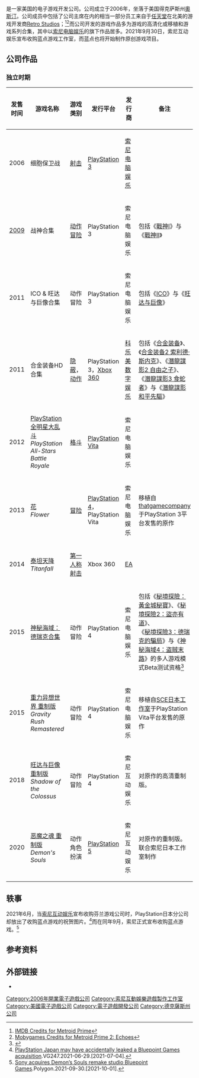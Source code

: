 {{noteTA
| G1=Games
}}
{{Infobox company
| name = 蓝点游戏工作室
| company_name_en = Bluepoint Games, Inc.
| logo = File:BluePointGames.png
| caption =
| company_slogan =
| type = [[子公司|子公司]]
| foundation = 2006
| location = 美国[[德克萨斯州|德克萨斯州]][[奧斯汀|奧斯汀]]
| key_people = 安迪·奥尼尔<small>（主席）</small>
| industry = [[电子游戏产业|电子游戏]]
| products = 电子游戏
| revenue =
| owner = 
| num_employees =
| parent = [[索尼互動娛樂全球工作室|索尼全球工作室]]（2021年至今）
| homepage = [http://www.bluepointgames.com/ www.bluepointgames.com]
}}

{{vgname2|蓝点游戏工作室|en=Bluepoint Games, Inc.}}是一家美国的电子游戏开发公司。公司成立于2006年，坐落于美国得克萨斯州[[奧斯汀|奧斯汀]]。公司成员中包括了公司主席在内的相当一部分员工来自于[[任天堂|任天堂]]在北美的游戏开发商[[Retro_Studios|Retro Studios]]；<ref>[http://www.imdb.com/title/tt0319854/fullcredits IMDB Credits for Metroid Prime]</ref><ref>[http://www.mobygames.com/game/gamecube/metroid-prime-2-echoes/credits Mobygames Credits for Metroid Prime 2: Echoes]</ref>而公司开发的游戏作品多为游戏的高清化或移植和游戏系列合集，其中以[[索尼电脑娱乐|索尼电脑娱乐]]的旗下作品居多。2021年9月30日，索尼互动娱乐宣布收购蓝点游戏工作室，而蓝点也将开始制作原创游戏项目。

== 公司作品 ==
=== 独立时期 ===
{| class="wikitable" style="margin-bottom: 10px; width:100%;"

!发售时间
!游戏名称
!游戏类别
!发行平台
!发行商
!备注
|-
| 2006
| 细胞保卫战<br>''{{le|Blast Factor|Blast Factor}}''
| [[射击游戏|射击]]
| [[PlayStation_3|PlayStation 3]]
| [[索尼电脑娱乐|索尼电脑娱乐]]
| 
|-
| [[2009年电子游戏界|2009]]
| 战神合集<br>''{{le|God of War Collection|God of War Collection}}''
| [[动作冒险游戏|动作冒险]]
| PlayStation 3
| 索尼电脑娱乐
| 包括《[[戰神_(遊戲)|戰神I]]》与《[[戰神II|戰神II]]》
|-
| 2011
| ICO & 旺达与巨像合集<br>''{{le|The Ico & Shadow of the Colossus Collection|The Ico & Shadow of the Colossus Collection}}''
| 动作冒险
| PlayStation 3
| 索尼电脑娱乐
| 包括《[[ICO|ICO]]》与《[[旺达与巨像|旺达与巨像]]》
|-
| 2011
| 合金装备HD合集<br>''{{le|Metal Gear Solid HD Collection|Metal Gear Solid HD Collection}}''
| [[隐蔽类游戏|隐蔽]]，[[动作游戏|动作]]
| PlayStation 3，[[Xbox_360|Xbox 360]]
| [[科乐美数字娱乐|科乐美数字娱乐]]
| 包括《[[合金装备_(1987年游戏)|合金装备]]》、《[[合金装备2_索利德·斯内克|合金装备2 索利德·斯内克]]》、《[[潛龍諜影2_自由之子|潛龍諜影2 自由之子]]》、<br>《[[潛龍諜影3_食蛇者|潛龍諜影3 食蛇者]]》与《[[潛龍諜影_和平先驅|潛龍諜影 和平先驅]]》
|-
| 2012
| [[PlayStation全明星大乱斗|PlayStation全明星大乱斗]]<br>''PlayStation All-Stars Battle Royale''
| [[格斗游戏|格斗]]
| [[PlayStation_Vita|PlayStation Vita]]
| 索尼电脑娱乐
| 
|-
| 2013
| [[花_(游戏)|花]]<br>''Flower''
| [[冒险游戏|冒险]]
| [[PlayStation_4|PlayStation 4]]，PlayStation Vita
| 索尼电脑娱乐
| 移植自[[thatgamecompany|thatgamecompany]]于PlayStation 3平台发售的原作
|-
| 2014
| [[泰坦天降|泰坦天降]]<br>''Titanfall''
| [[第一人称射击游戏|第一人称射击]]
| Xbox 360
| [[EA|EA]]
|-
| 2015
| [[神秘海域系列#.E7.A7.98.E5.A2.83.E6.8E.A2.E9.9A.AA.EF.BC.9A.E5.A5.88.E6.A3.AE.E5.BE.B7.E7.91.9E.E5.85.8B.E5.90.88.E9.9B.86|神秘海域：德瑞克合集]]<br>''{{le|Uncharted: The Nathan Drake Collection|Uncharted: The Nathan Drake Collection}}''
| 动作冒险
| PlayStation 4
| 索尼电脑娱乐
| 包括《[[秘境探險：黃金城秘寶|秘境探險：黃金城秘寶]]》、《[[秘境探險2：盜亦有道|秘境探險2：盜亦有道]]》、<br>《[[秘境探險3：德瑞克的騙局|秘境探險3：德瑞克的騙局]]》与《[[神秘海域4：盗贼末路|神秘海域4：盗贼末路]]》的多人游戏模式Beta测试资格<ref>{{cite web|url=http://uk.ign.com/articles/2015/06/04/uncharted-the-nathan-drake-collection-confirmed-with-release-date|title=Uncharted: The Nathan Drake Collection Confirmed With Release Date|first=Luke|last=Karmali|work=[[IGN|IGN]]|date=2015-06-04|accessdate=2015-09-08}}</ref>
|-
| 2015
| [[重力异想世界|重力异想世界 重制版]] <br> ''Gravity Rush Remastered''
| 动作冒险
| PlayStation 4
| 索尼电脑娱乐
| 移植自[[SCE日本工作室|SCE日本工作室]]于PlayStation Vita平台发售的原作
|-
| 2018
| [[旺达与巨像|旺达与巨像 重制版]] <br> ''Shadow of the Colossus''
| 动作冒险
| PlayStation 4
| 索尼互动娱乐
| 对原作的高清重制版。
|-
| 2020
| [[恶魔之魂|恶魔之魂 重制版]] <br> ''Demon's Souls''
| 动作角色扮演
| [[PlayStation_5|PlayStation 5]]
| 索尼互动娱乐
| 对原作的重制版。联合索尼日本工作室制作
|}

== 轶事 ==
2021年6月，当[[索尼互动娱乐|索尼互动娱乐]]宣布收购芬兰游戏公司{{le|Housemarque|Housemarque}}时，PlayStation日本分公司却放出了收购蓝点游戏的祝贺图片。<ref>[https://www.vg247.com/2021/06/29/playstation-japan-may-accidentally-leaked-bluepoint-games-acquisition/ PlayStation Japan may have accidentally leaked a Bluepoint Games acquisition].VG247.2021-06-29.[2021-07-04].</ref>而在同年9月，索尼正式宣布收购蓝点游戏。<ref>[https://www.polygon.com/22702363/sony-buys-bluepoint-games-sie-playstation-studios Sony acquires Demon’s Souls remake studio Bluepoint Games].Polygon.2021-09-30.[2021-10-01].</ref>

== 参考资料 ==
{{Reflist|30em|refs = }}

== 外部链接 ==
*{{Official|http://www.bluepointgames.com/}}{{en}}

{{索尼互动娱乐全球工作室}}
{{戰神系列}}

{{DEFAULTSORT:Bluepoint Games}}
[[Category:2006年開業電子遊戲公司|Category:2006年開業電子遊戲公司]]
[[Category:索尼互動娛樂遊戲製作工作室|Category:索尼互動娛樂遊戲製作工作室]]
[[Category:美國電子遊戲公司|Category:美國電子遊戲公司]]
[[Category:電子遊戲開發公司|Category:電子遊戲開發公司]]
[[Category:德克薩斯州公司|Category:德克薩斯州公司]]